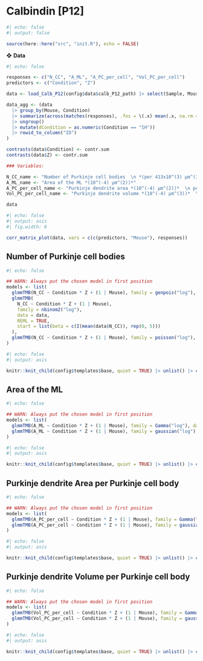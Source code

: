 # Calbindin [P12]

```r
#| echo: false
#| output: false

source(here::here("src", "init.R"), echo = FALSE)
```

❖ **Data**

```r
#| echo: false

responses <- c("N_CC", "A_ML", "A_PC_per_cell", "Vol_PC_per_cell")
predictors <- c("Condition", "Z")

data <- load_Calb_P12(config$data$calb_P12_path) |> select(Sample, Mouse, any_of(predictors), any_of(responses))

data_agg <- (data
  |> group_by(Mouse, Condition) 
  |> summarize(across(matches(responses), .fns = \(.x) mean(.x, na.rm = T))) 
  |> ungroup() 
  |> mutate(dCondition = as.numeric(Condition == "IH")) 
  |> rowid_to_column("ID")
)

contrasts(data$Condition) <- contr.sum
contrasts(data$Z) <- contr.sum

### Variables:

N_CC_name <- "Number of Purkinje cell bodies  \n *(per 413x10^(3) µm^(3))*"
A_ML_name <- "Area of the ML *(10^(-4) µm^(2))*"
A_PC_per_cell_name <- "Purkinje dendrite area *(10^(-4) µm^(2))*  \n per Purkinje cell body"
Vol_PC_per_cell_name <- "Purkinje dendrite volume *(10^(-4) µm^(3))*  \n per Purkinje cell body"

data
```

```r
#| echo: false
#| output: asis
#| fig.width: 8

corr_matrix_plot(data, vars = c(c(predictors, "Mouse"), responses))
```


## Number of Purkinje cell bodies

```r
#| echo: false

## WARN: Always put the chosen model in first position
models <- list(
  glmmTMB(N_CC ~ Condition * Z + (1 | Mouse), family = genpois("log"), data = data, REML = TRUE), 
  glmmTMB(
    N_CC ~ Condition * Z + (1 | Mouse), 
    family = nbinom2("log"), 
    data = data, 
    REML = TRUE, 
    start = list(beta = c(I(mean(data$N_CC)), rep(0, 5)))
  ), 
  glmmTMB(N_CC ~ Condition * Z + (1 | Mouse), family = poisson("log"), data = data, REML = TRUE)
)
```

```r
#| echo: false
#| output: asis

knitr::knit_child(config$templates$base, quiet = TRUE) |> unlist() |> cat(sep = '\n')
```


## Area of the ML

```r
#| echo: false

## WARN: Always put the chosen model in first position
models <- list(
  glmmTMB(A_ML ~ Condition * Z + (1 | Mouse), family = Gamma("log"), data = data, REML = TRUE), 
  glmmTMB(A_ML ~ Condition * Z + (1 | Mouse), family = gaussian("log"), data = data, REML = TRUE)
)
```

```r
#| echo: false
#| output: asis

knitr::knit_child(config$templates$base, quiet = TRUE) |> unlist() |> cat(sep = '\n')
```


## Purkinje dendrite Area per Purkinje cell body

```r
#| echo: false

## WARN: Always put the chosen model in first position
models <- list(
  glmmTMB(A_PC_per_cell ~ Condition * Z + (1 | Mouse), family = Gamma("log"), data = data, REML = TRUE), 
  glmmTMB(A_PC_per_cell ~ Condition * Z + (1 | Mouse), family = gaussian("log"), data = data, REML = TRUE)
)
```

```r
#| echo: false
#| output: asis

knitr::knit_child(config$templates$base, quiet = TRUE) |> unlist() |> cat(sep = '\n')
```

## Purkinje dendrite Volume per Purkinje cell body

```r
#| echo: false

## WARN: Always put the chosen model in first position
models <- list(
  glmmTMB(Vol_PC_per_cell ~ Condition * Z + (1 | Mouse), family = Gamma("log"), data = data, REML = TRUE), 
  glmmTMB(Vol_PC_per_cell ~ Condition * Z + (1 | Mouse), family = gaussian("log"), data = data, REML = TRUE)
)
```

```r
#| echo: false
#| output: asis

knitr::knit_child(config$templates$base, quiet = TRUE) |> unlist() |> cat(sep = '\n')
```
